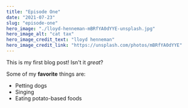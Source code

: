 ```yaml
---
title: "Episode One"
date: "2021-07-23"
slug: "episode-one"
hero_image: "./lloyd-henneman-mBRfYA0dYYE-unsplash.jpg"
hero_image_alt: "cat tax"
hero_image_credit_text: "lloyd henneman"
hero_image_credit_link: "https://unsplash.com/photos/mBRfYA0dYYE"
---
```


This is my first blog post! Isn't it *great*?

Some of my **favorite** things are:

* Petting dogs
* Singing
* Eating potato-based foods